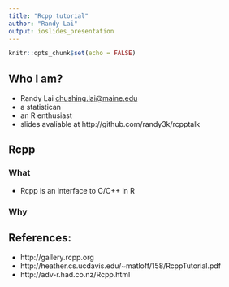 ```yaml
---
title: "Rcpp tutorial"
author: "Randy Lai"
output: ioslides_presentation
---
```


```r
knitr::opts_chunk$set(echo = FALSE)
```

## Who I am?

- Randy Lai <chushing.lai@maine.edu>
- a statistican
- an R enthusiast
- slides avaliable at http://github.com/randy3k/rcpptalk

## Rcpp

### What

- Rcpp is an interface to C/C++ in R


### Why




## References:

- http://gallery.rcpp.org
- http://heather.cs.ucdavis.edu/~matloff/158/RcppTutorial.pdf
- http://adv-r.had.co.nz/Rcpp.html